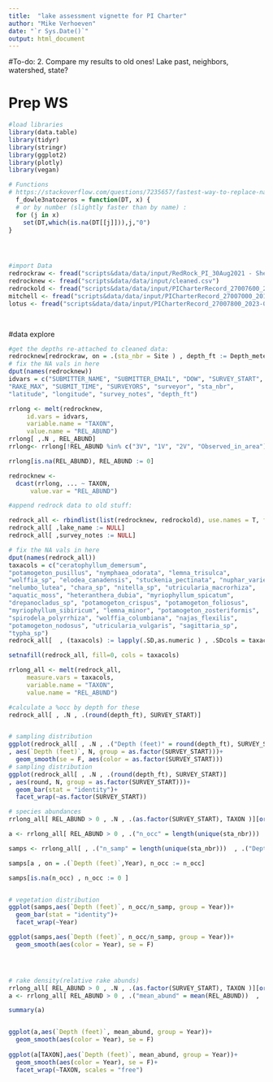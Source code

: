 ```yaml
---
title:  "lake assessment vignette for PI Charter"
author: "Mike Verhoeven"
date: "`r Sys.Date()`"
output: html_document
---
```


#To-do: 
2. Compare my results to old ones! Lake past, neighbors, watershed, state?


# Prep WS
```r
#load libraries
library(data.table)
library(tidyr)
library(stringr)
library(ggplot2)
library(plotly)
library(vegan)

# Functions
# https://stackoverflow.com/questions/7235657/fastest-way-to-replace-nas-in-a-large-data-table
  f_dowle3natozeros = function(DT, x) {
  # or by number (slightly faster than by name) :
  for (j in x)
    set(DT,which(is.na(DT[[j]])),j,"0")
}




#import Data
redrockraw <- fread("scripts&data/data/input/RedRock_PI_30Aug2021 - Sheet1.csv")
redrocknew <- fread("scripts&data/data/input/cleaned.csv")
redrockold <- fread("scripts&data/data/input/PICharterRecord_27007600_2018-07-06 (1).csv")
mitchell <- fread("scripts&data/data/input/PICharterRecord_27007000_2017-08-14 (1).csv")
lotus <- fread("scripts&data/data/input/PICharterRecord_27007800_2023-08-23 (1).csv")

  
```


#data explore
```r
#get the depths re-attached to cleaned data:
redrocknew[redrockraw, on = .(sta_nbr = Site ) , depth_ft := Depth_meters*3.28084  ]
# fix the NA vals in here
dput(names(redrocknew))
idvars = c("SUBMITTER_NAME", "SUBMITTER_EMAIL", "DOW", "SURVEY_START", 
"RAKE_MAX", "SUBMIT_TIME", "SURVEYORS", "surveyor", "sta_nbr", 
"latitude", "longitude", "survey_notes", "depth_ft")

rrlong <- melt(redrocknew, 
     id.vars = idvars,
     variable.name = "TAXON",
     value.name = "REL_ABUND")
rrlong[ ,.N , REL_ABUND]
rrlong<- rrlong[!REL_ABUND %in% c("3V", "1V", "2V", "Observed_in_area")]

rrlong[is.na(REL_ABUND), REL_ABUND := 0]

redrocknew <- 
  dcast(rrlong, ... ~ TAXON, 
      value.var = "REL_ABUND")

#append redrock data to old stuff:

redrock_all <- rbindlist(list(redrocknew, redrockold), use.names = T, fill = TRUE)
redrock_all[ ,lake_name := NULL]
redrock_all[ ,survey_notes := NULL]

# fix the NA vals in here
dput(names(redrock_all))
taxacols = c("ceratophyllum_demersum", 
"potamogeton_pusillus", "nymphaea_odorata", "lemna_trisulca", 
"wolffia_sp", "elodea_canadensis", "stuckenia_pectinata", "nuphar_variegata", 
"nelumbo_lutea", "chara_sp", "nitella_sp", "utricularia_macrorhiza", 
"aquatic_moss", "heteranthera_dubia", "myriophyllum_spicatum", 
"drepanocladus_sp", "potamogeton_crispus", "potamogeton_foliosus", 
"myriophyllum_sibiricum", "lemna_minor", "potamogeton_zosteriformis", 
"spirodela_polyrrhiza", "wolffia_columbiana", "najas_flexilis", 
"potamogeton_nodosus", "utricularia_vulgaris", "sagittaria_sp", 
"typha_sp")
redrock_all[  , (taxacols) := lapply(.SD,as.numeric ) , .SDcols = taxacols ]

setnafill(redrock_all, fill=0, cols = taxacols)

rrlong_all <- melt(redrock_all, 
     measure.vars = taxacols,
     variable.name = "TAXON",
     value.name = "REL_ABUND")

#calculate a %occ by depth for these
redrock_all[ , .N , .(round(depth_ft), SURVEY_START)]


# sampling distribution
ggplot(redrock_all[ , .N , .("Depth (feet)" = round(depth_ft), SURVEY_START)]
, aes(`Depth (feet)`, N, group = as.factor(SURVEY_START)))+
  geom_smooth(se = F, aes(color = as.factor(SURVEY_START)))
# sampling distribution
ggplot(redrock_all[ , .N , .(round(depth_ft), SURVEY_START)]
, aes(round, N, group = as.factor(SURVEY_START)))+
  geom_bar(stat = "identity")+
  facet_wrap(~as.factor(SURVEY_START))

# species abundances
rrlong_all[ REL_ABUND > 0 , .N , .(as.factor(SURVEY_START), TAXON )][order(-N, as.factor)]

a <- rrlong_all[ REL_ABUND > 0 , .("n_occ" = length(unique(sta_nbr)))  , .("Depth (feet)" = round(depth_ft), "Year" = as.factor(year(SURVEY_START)))]

samps <- rrlong_all[ , .("n_samp" = length(unique(sta_nbr)))  , .("Depth (feet)" = round(depth_ft), "Year" = as.factor(year(SURVEY_START)))]

samps[a , on = .(`Depth (feet)`,Year), n_occ := n_occ]

samps[is.na(n_occ) , n_occ := 0 ]


# vegetation distribution
ggplot(samps,aes(`Depth (feet)`, n_occ/n_samp, group = Year))+
  geom_bar(stat = "identity")+
  facet_wrap(~Year)

ggplot(samps,aes(`Depth (feet)`, n_occ/n_samp, group = Year))+
  geom_smooth(aes(color = Year), se = F)




# rake density(relative rake abunds)
rrlong_all[ REL_ABUND > 0 , .N , .(as.factor(SURVEY_START), TAXON )][order(-N, as.factor)]
a <- rrlong_all[ REL_ABUND > 0 , .("mean_abund" = mean(REL_ABUND))  , .(TAXON, "Depth (feet)" = round(depth_ft), "Year" = as.factor(year(SURVEY_START)))]

summary(a)


ggplot(a,aes(`Depth (feet)`, mean_abund, group = Year))+
  geom_smooth(aes(color = Year), se = F)
  
ggplot(a[TAXON],aes(`Depth (feet)`, mean_abund, group = Year))+
  geom_smooth(aes(color = Year), se = F)+
  facet_wrap(~TAXON, scales = "free")









```

